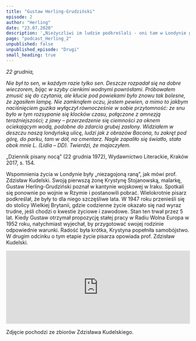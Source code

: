 ```yaml
---
title: "Gustaw Herling-Grudziński"
episode: 2
author: "Herling"
date: "23.07.2020"
description: '„Nieżyczliwi im ludzie podkreślali - oni tam w Londynie głodowali" – mówi znawca twórczości Gustawa Herlinga-Grudzińskiego, prof. KUL - Zdzisław Kudelski.'
page: "podcast_Herling_2"
unpublished: false
unpublished_episode: "Drugi"
small_heading: true
---
```

*22 grudnia,*

*Nie był to sen, w każdym razie tylko sen. Deszcze rozpadał się na dobre wieczorem, bijąc w szyby cienkimi wodnymi powrósłami. Próbowałem zmusić się do czytania, ale kłucie pod powiekami było znowu tak bolesne, że zgasiłem lampę. Nie zamknąłem oczu, jestem pewien, a mimo to jakbym naciśnięciem guzika wyłączył równocześnie w sobie przytomność: ze snu było w tym rozsypanie się klocków czasu, połączone z amnezją teraźniejszości; z jawy – przerzedzenie się ciemności za oknem ociekającym wodą, podobne do zdarcia grubej zasłony. Widziałem w deszczu naszą londyńską ulicę, ludzi jak z obrazów Bacona, tu zakręt pod górę, do parku, tam w dół, na cmentarz. Nagle zapaliło się światło, stała obok mnie L. (Lidia – DD). Twierdzi, że majaczyłem.*

„Dziennik pisany nocą” (22 grudnia 1972), Wydawnictwo Literackie, Kraków 2017, s. 154.

Wspomnienia życia w Londynie były „niezagojoną raną”, jak mówi prof. Zdzisław Kudelski. Swoją pierwszą żonę Krystynę Stojanowską, malarkę, Gustaw Herling-Grudziński poznał w kantynie wojskowej w Iraku. Spotkali się ponownie po wojnie w Rzymie i postanowili pobrać. Wielokrotnie pisarz podkreślał, że były to dla niego szczęśliwe lata. W 1947 roku przenieśli się do stolicy Wielkiej Brytanii, gdzie codzienne życie okazało się nad wyraz trudne, jeśli chodzi o kwestie życiowe i zawodowe. Stan ten trwał przez 5 lat. Kiedy Gustaw otrzymał propozycję stałej pracy w Radiu Wolna Europa w 1952 roku, natychmiast wyjechał, by przygotować swojej rodzinie odpowiednie warunki. Radość była krótka, Krystyna popełniła samobójstwo. W drugim odcinku o tym etapie życie pisarza opowiada prof. Zdzisław Kudelski.

<iframe src="https://widget.spreaker.com/player?episode_id=39870676&theme=light&playlist=false&playlist-continuous=false&autoplay=false&live-autoplay=false&chapters-image=true&episode_image_position=right&hide-logo=false&hide-likes=false&hide-comments=false&hide-sharing=false&hide-download=true" width="100%" height="200px" frameborder="0"></iframe>

Zdjęcie pochodzi ze zbiorów Zdzisława Kudelskiego.